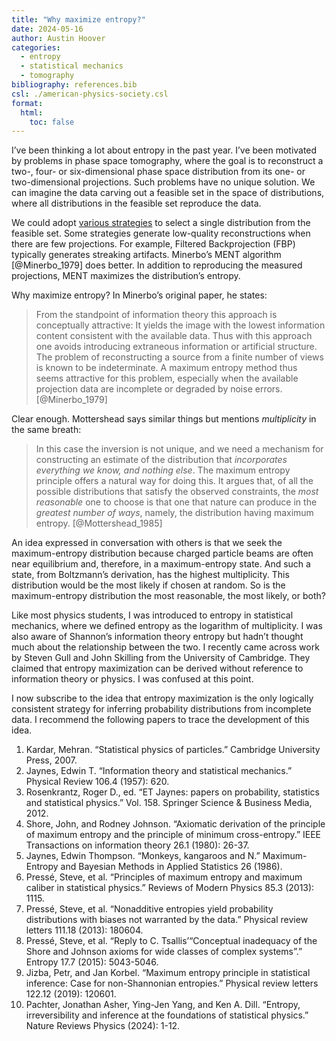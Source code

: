 ```yaml
---
title: "Why maximize entropy?"
date: 2024-05-16
author: Austin Hoover
categories:
  - entropy
  - statistical mechanics
  - tomography
bibliography: references.bib
csl: ./american-physics-society.csl
format:
  html:
    toc: false
---
```


I've been thinking a lot about entropy in the past year. I've been motivated by problems in phase space tomography, where the goal is to reconstruct a two-, four- or six-dimensional phase space distribution from its one- or two-dimensional projections. Such problems have no unique solution. We can imagine the data carving out a feasible set in the space of distributions, where all distributions in the feasible set reproduce the data.

We could adopt [various strategies](https://tomopy.readthedocs.io/en/stable/api/tomopy.recon.algorithm.html) to select a single distribution from the feasible set. Some strategies generate low-quality reconstructions when there are few projections. For example, Filtered Backprojection (FBP) typically generates streaking artifacts. Minerbo's MENT algorithm [@Minerbo_1979] does better. In addition to reproducing the measured projections, MENT maximizes the distribution's entropy. 

Why maximize entropy? In Minerbo's original paper, he states:

> From the standpoint of information theory this approach is conceptually attractive: It yields the image with the lowest information content consistent with the available data. Thus with this approach one avoids introducing extraneous information or artificial structure. The problem of reconstructing a source from a finite number of views is known to be indeterminate. A maximum entropy method thus seems attractive for this problem, especially when the available projection data are incomplete or degraded by noise errors. [@Minerbo_1979]

Clear enough. Mottershead says similar things but mentions *multiplicity* in the same breath:

> In this case the inversion is not unique, and we need a mechanism for constructing an estimate of the distribution that *incorporates everything we know, and nothing else*. The maximum entropy principle offers a natural way for doing this. It argues that, of all the possible distributions that satisfy the observed constraints, the *most reasonable* one to choose is that one that nature can produce in the *greatest number of ways*, namely, the distribution having maximum entropy. [@Mottershead_1985]

An idea expressed in conversation with others is that we seek the maximum-entropy distribution because charged particle beams are often near equilibrium and, therefore, in a maximum-entropy state. And such a state, from Boltzmann's derivation, has the highest multiplicity. This distribution would be the most likely if chosen at random. So is the maximum-entropy distribution the most reasonable, the most likely, or both?

Like most physics students, I was introduced to entropy in statistical mechanics, where we defined entropy as the logarithm of multiplicity. I was also aware of Shannon's information theory entropy but hadn't thought much about the relationship between the two. I recently came across work by Steven Gull and John Skilling from the University of Cambridge. They claimed that entropy maximization can be derived without reference to information theory or physics. I was confused at this point.

I now subscribe to the idea that entropy maximization is the only logically consistent strategy for inferring probability distributions from incomplete data. I recommend the following papers to trace the development of this idea.

1. Kardar, Mehran. "Statistical physics of particles." Cambridge University Press, 2007.
2. Jaynes, Edwin T. "Information theory and statistical mechanics." Physical Review 106.4 (1957): 620.
3. Rosenkrantz, Roger D., ed. "ET Jaynes: papers on probability, statistics and statistical physics." Vol. 158. Springer Science & Business Media, 2012.
4. Shore, John, and Rodney Johnson. "Axiomatic derivation of the principle of maximum entropy and the principle of minimum cross-entropy." IEEE Transactions on information theory 26.1 (1980): 26-37.
5. Jaynes, Edwin Thompson. "Monkeys, kangaroos and N." Maximum-Entropy and Bayesian Methods in Applied Statistics 26 (1986).
6. Pressé, Steve, et al. "Principles of maximum entropy and maximum caliber in statistical physics." Reviews of Modern Physics 85.3 (2013): 1115.
7. Pressé, Steve, et al. "Nonadditive entropies yield probability distributions with biases not warranted by the data." Physical review letters 111.18 (2013): 180604.
8. Pressé, Steve, et al. "Reply to C. Tsallis’“Conceptual inadequacy of the Shore and Johnson axioms for wide classes of complex systems”." Entropy 17.7 (2015): 5043-5046.
9. Jizba, Petr, and Jan Korbel. "Maximum entropy principle in statistical inference: Case for non-Shannonian entropies." Physical review letters 122.12 (2019): 120601.
10. Pachter, Jonathan Asher, Ying-Jen Yang, and Ken A. Dill. "Entropy, irreversibility and inference at the foundations of statistical physics." Nature Reviews Physics (2024): 1-12.

